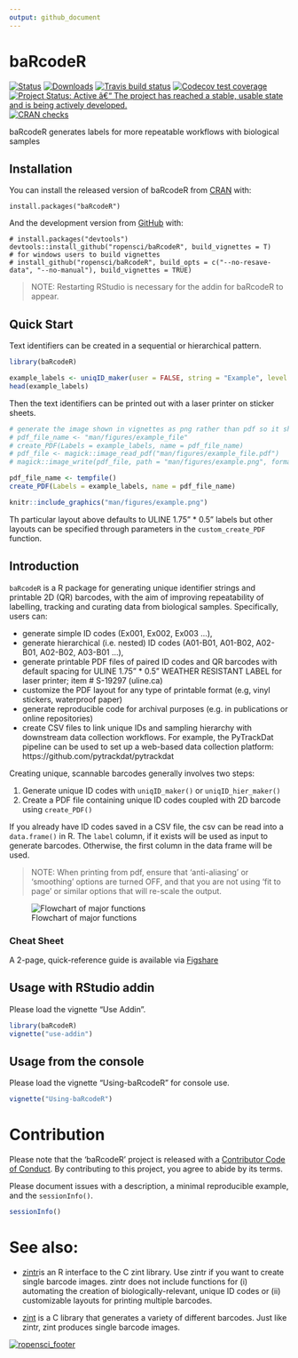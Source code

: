 ```yaml
---
output: github_document
---
```


<!-- README.md is generated from README.Rmd. Please edit that file -->

# baRcodeR

<!-- badges: start -->
[![Status](https://www.r-pkg.org/badges/version/baRcodeR)](https://CRAN.R-project.org/package=baRcodeR)
[![Downloads](https://cranlogs.r-pkg.org/badges/grand-total/baRcodeR)](https://cran.r-project.org/web/packages/baRcodeR/index.html)
[![Travis build status](https://travis-ci.org/ropensci/baRcodeR.svg?branch=master)](https://travis-ci.org/ropensci/baRcodeR)
[![Codecov test coverage](https://codecov.io/gh/ropensci/baRcodeR/branch/master/graph/badge.svg)](https://codecov.io/gh/ropensci/baRcodeR?branch=master)
[![Project Status: Active â€“ The project has reached a stable, usable state and is being actively developed.](https://www.repostatus.org/badges/latest/active.svg)](https://www.repostatus.org/#active)
[![CRAN checks](https://cranchecks.info/badges/worst/baRcodeR)](https://cran.r-project.org/web/checks/check_results_baRcodeR.html)
<!-- badges: end -->

baRcodeR generates labels for more repeatable workflows with biological samples

## Installation

You can install the released version of baRcodeR from [CRAN](https://CRAN.R-project.org) with:

```
install.packages("baRcodeR")
```

And the development version from [GitHub](https://github.com/) with:

```
# install.packages("devtools")
devtools::install_github("ropensci/baRcodeR", build_vignettes = T)
# for windows users to build vignettes
# install_github("ropensci/baRcodeR", build_opts = c("--no-resave-data", "--no-manual"), build_vignettes = TRUE)
```

> NOTE: Restarting RStudio is necessary for the addin for baRcodeR to appear.

## Quick Start

Text identifiers can be created in a sequential or hierarchical pattern.

```r
library(baRcodeR)

example_labels <- uniqID_maker(user = FALSE, string = "Example", level = 1:80)
head(example_labels)
```

Then the text identifiers can be printed out with a laser printer on sticker sheets.


```r
# generate the image shown in vignettes as png rather than pdf so it shows up in markdown
# pdf_file_name <- "man/figures/example_file"
# create_PDF(Labels = example_labels, name = pdf_file_name)
# pdf_file <- magick::image_read_pdf("man/figures/example_file.pdf")
# magick::image_write(pdf_file, path = "man/figures/example.png", format = "png")
```


```r
pdf_file_name <- tempfile()
create_PDF(Labels = example_labels, name = pdf_file_name)
```

```r
knitr::include_graphics("man/figures/example.png")
```


Th particular layout above defaults to  ULINE 1.75" * 0.5"  labels but other layouts can be specified through parameters in the `custom_create_PDF` function. 


## Introduction

`baRcodeR` is a R package for generating unique identifier strings and printable 2D (QR) barcodes, with the aim of improving repeatability of labelling, tracking and curating data from biological samples. Specifically, users can:

* generate simple ID codes (Ex001, Ex002, Ex003 ...),
* generate hierarchical (i.e. nested) ID codes (A01-B01, A01-B02, A02-B01, A02-B02, A03-B01 ...),
* generate printable PDF files of paired ID codes and QR barcodes with default spacing for ULINE 1.75" * 0.5" WEATHER RESISTANT LABEL for laser printer; item # S-19297 (uline.ca)
* customize the PDF layout for any type of printable format (e.g, vinyl stickers, waterproof paper)
* generate reproducible code for archival purposes (e.g. in publications or online repositories)
* create CSV files to link unique IDs and sampling hierarchy with downstream data collection workflows. For example, the PyTrackDat pipeline can be used to set up a web-based data collection platform: https://github.com/pytrackdat/pytrackdat

Creating unique, scannable barcodes generally involves two steps:

  1. Generate unique ID codes with `uniqID_maker()` or `uniqID_hier_maker()`
  2. Create a PDF file containing unique ID codes coupled with 2D barcode using `create_PDF()`

If you already have ID codes saved in a CSV file, the csv can be read into a `data.frame()` in R. The `label` column, if it exists will be used as input to generate barcodes. Otherwise, the first column in the data frame will be used. 

> NOTE: When printing from pdf, ensure that 'anti-aliasing' or 'smoothing' options are turned OFF, and that you are not using 'fit to page' or similar options that will re-scale the output.

![Flowchart of major functions](man/figures/Flowchart.png)

### Cheat Sheet

A 2-page, quick-reference guide is available via [Figshare](https://dx.doi.org/10.6084/m9.figshare.7043309)

## Usage with RStudio addin

Please load the vignette "Use Addin".

```r
library(baRcodeR)
vignette("use-addin")
```


## Usage from the console

Please load the vignette "Using-baRcodeR" for console use.

```r
vignette("Using-baRcodeR")
```
# Contribution

Please note that the 'baRcodeR' project is released with a
  [Contributor Code of Conduct](https://github.com/ropensci/baRcodeR/blob/master/CODE_OF_CONDUCT.md).
  By contributing to this project, you agree to abide by its terms.
  
Please document issues with a description, a minimal reproducible example, and the `sessionInfo()`. 

```r
sessionInfo()
```

# See also:

- [zintr](https://github.com/carlganz/zintr)is an R interface to the C zint library. Use zintr if you want to create single barcode images. zintr does not include functions for (i) automating the creation of biologically-relevant, unique ID codes or (ii) customizable layouts for printing multiple barcodes.

- [zint](http://zint.org.uk/) is a C library that generates a variety of different barcodes. Just like zintr, zint produces single barcode images.

[![ropensci_footer](https://ropensci.org/public_images/ropensci_footer.png)](https://ropensci.org)

